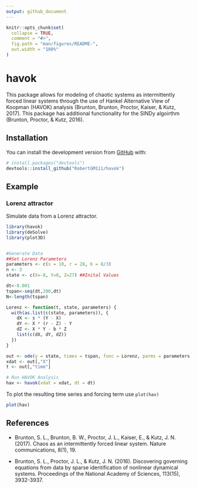 ```yaml
---
output: github_document
---
```


<!-- README.md is generated from README.Rmd. Please edit that file -->

```r
knitr::opts_chunk$set(
  collapse = TRUE,
  comment = "#>",
  fig.path = "man/figures/README-",
  out.width = "100%"
)
```

# havok

<!-- badges: start -->
<!-- badges: end -->

This package allows for modeling of chaotic systems as intermittently forced linear systems through the use of Hankel Alternative View of Koopman (HAVOK) analysis (Brunton, Brunton, Proctor, Kaiser, & Kutz, 2017). This package has additional functionality for the SINDy algoirthm (Brunton, Proctor, & Kutz, 2016).


## Installation

You can install the development version from [GitHub](https://github.com/) with:

``` r
# install.packages("devtools")
devtools::install_github("RobertGM111/havok")
```
<!--
``` r
install.packages("havok")
```
-->

## Example

### Lorenz attractor

Simulate data from a Lorenz attractor.

```r
library(havok)
library(deSolve)
library(plot3D)


#Generate Data
##Set Lorenz Parameters
parameters <- c(s = 10, r = 28, b = 8/3)
n <- 3
state <- c(X=-8, Y=8, Z=27) ##Inital Values

dt<-0.001
tspan<-seq(dt,200,dt)
N<-length(tspan)

Lorenz <- function(t, state, parameters) {
  with(as.list(c(state, parameters)), {
    dX <- s * (Y - X)
    dY <- X * (r - Z) - Y
    dZ <- X * Y - b * Z
    list(c(dX, dY, dZ))
  })
}

out <- ode(y = state, times = tspan, func = Lorenz, parms = parameters, rtol = 1e-12, atol = 1e-12)
xdat <- out[,"X"]
t <- out[,"time"]

# Run HAVOK Analysis
hav <- havok(xdat = xdat, dt = dt)
```

To plot the resulting time series and forcing term use `plot(hav)`

```r
plot(hav)
```


## References

* Brunton, S. L., Brunton, B. W., Proctor, J. L., Kaiser, E., & Kutz, J. N. (2017). Chaos as an intermittently forced linear system. Nature communications, 8(1), 19.

* Brunton, S. L., Proctor, J. L., & Kutz, J. N. (2016). Discovering governing equations from data by sparse identification of nonlinear dynamical systems. Proceedings of the National Academy of Sciences, 113(15), 3932-3937.

